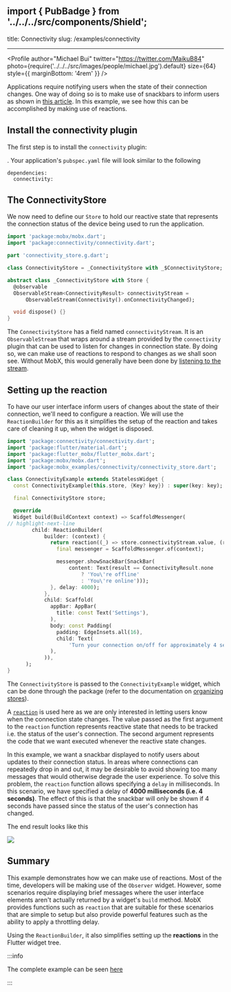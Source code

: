 ## import { PubBadge } from '../../../src/components/Shield';

title: Connectivity slug: /examples/connectivity

---


<Profile
  author="Michael Bui"
  twitter="https://twitter.com/MaikuB84"
  photo={require('../../../src/images/people/michael.jpg').default}
  size={64}
  style={{ marginBottom: '4rem' }}
/>

Applications require notifying users when the state of their connection changes.
One way of doing so is to make use of snackbars to inform users as shown in
[this article](https://developers.google.com/web/fundamentals/instant-and-offline/offline-ux#inform_users_of_their_current_state_and_change_of_state).
In this example, we see how this can be accomplished by making use of reactions.

## Install the connectivity plugin

The first step is to install the `connectivity` plugin:

<PubBadge name="connectivity" />. Your application's `pubspec.yaml` file will
look similar to the following

```
dependencies:
  connectivity:
```

## The ConnectivityStore

We now need to define our `Store` to hold our reactive state that represents the
connection status of the device being used to run the application.

```dart
import 'package:mobx/mobx.dart';
import 'package:connectivity/connectivity.dart';

part 'connectivity_store.g.dart';

class ConnectivityStore = _ConnectivityStore with _$ConnectivityStore;

abstract class _ConnectivityStore with Store {
  @observable
  ObservableStream<ConnectivityResult> connectivityStream =
      ObservableStream(Connectivity().onConnectivityChanged);

  void dispose() {}
}
```

The `ConnectivityStore` has a field named `connectivityStream`. It is an
`ObservableStream` that wraps around a stream provided by the `connectivity`
plugin that can be used to listen for changes in connection state. By doing so,
we can make use of reactions to respond to changes as we shall soon see. Without
MobX, this would generally have been done by
[listening to the stream](https://api.dart.dev/stable/dart-async/Stream/listen.html).

## Setting up the reaction

To have our user interface inform users of changes about the state of their
connection, we'll need to configure a reaction. We will use the
`ReactionBuilder` for this as it simplifies the setup of the reaction and takes
care of cleaning it up, when the widget is disposed.

```dart
import 'package:connectivity/connectivity.dart';
import 'package:flutter/material.dart';
import 'package:flutter_mobx/flutter_mobx.dart';
import 'package:mobx/mobx.dart';
import 'package:mobx_examples/connectivity/connectivity_store.dart';

class ConnectivityExample extends StatelessWidget {
  const ConnectivityExample(this.store, {Key? key}) : super(key: key);

  final ConnectivityStore store;

  @override
  Widget build(BuildContext context) => ScaffoldMessenger(
// highlight-next-line
        child: ReactionBuilder(
            builder: (context) {
              return reaction((_) => store.connectivityStream.value, (result) {
                final messenger = ScaffoldMessenger.of(context);

                messenger.showSnackBar(SnackBar(
                    content: Text(result == ConnectivityResult.none
                        ? 'You\'re offline'
                        : 'You\'re online')));
              }, delay: 4000);
            },
            child: Scaffold(
              appBar: AppBar(
                title: const Text('Settings'),
              ),
              body: const Padding(
                padding: EdgeInsets.all(16),
                child: Text(
                    'Turn your connection on/off for approximately 4 seconds to see the app respond to changes in your connection status.'),
              ),
            )),
      );
}
```

The `ConnectivityStore` is passed to the `ConnectivityExample` widget, which can
be done through the <PubBadge name="provider" /> package (refer to the
documentation on [organizing stores](/guides/stores)).

A [`reaction`](/api/reaction#reaction) is used here as we are only interested in
letting users know when the connection state changes. The value passed as the
first argument to the `reaction` function represents reactive state that needs
to be tracked i.e. the status of the user's connection. The second argument
represents the code that we want executed whenever the reactive state changes.

In this example, we want a snackbar displayed to notify users about updates to
their connection status. In areas where connections can repeatedly drop in and
out, it may be desirable to avoid showing too many messages that would otherwise
degrade the user experience. To solve this problem, the `reaction` function
allows specifying a `delay` in milliseconds. In this scenario, we have specified
a delay of **4000 milliseconds (i.e. 4 seconds)**. The effect of this is that
the snackbar will only be shown if 4 seconds have passed since the status of the
user's connection has changed.

The end result looks like this

<img src={connectivityGif} />

## Summary

This example demonstrates how we can make use of reactions. Most of the time,
developers will be making use of the `Observer` widget. However, some scenarios
require displaying brief messages where the user interface elements aren't
actually returned by a widget's `build` method. MobX provides functions such as
`reaction` that are suitable for these scenarios that are simple to setup but
also provide powerful features such as the ability to apply a throttling delay.

Using the `ReactionBuilder`, it also simplifies setting up the **reactions** in
the Flutter widget tree.

:::info

The complete example can be seen
[here](https://github.com/mobxjs/mobx.dart/tree/main/mobx_examples/lib/connectivity)

:::
